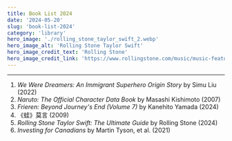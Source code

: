 ```yaml
---
title: Book List 2024
date: '2024-05-20'
slug: 'book-list-2024'
category: 'library'
hero_image: './rolling_stone_taylor_swift_2.webp'
hero_image_alt: 'Rolling Stone Taylor Swift'
hero_image_credit_text: 'Rolling Stone'
hero_image_credit_link: 'https://www.rollingstone.com/music/music-features/taylor-swift-rolling-stone-interview-880794/'
---
```


---

1. _We Were Dreamers: An Immigrant Superhero Origin Story_ by Simu Liu (2022)
2. _Naruto: The Official Character Data Book_ by Masashi Kishimoto (2007)
3. _Frieren: Beyond Journey's End (Volume 7)_ by Kanehito Yamada (2024)
4. 《蛙》莫言 (2009)
5. _Rolling Stone Taylor Swift: The Ultimate Guide_ by Rolling Stone (2024)
6. _Investing for Canadians_ by Martin Tyson, et al. (2021)
